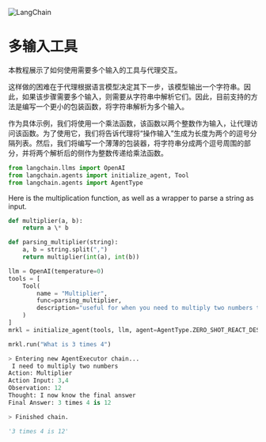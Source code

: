 

<Head>
  <script>
    {
      `(function() {
         var _hmt = _hmt || [];
(function() {
  var hm = document.createElement("script");
  hm.src = "https://hm.baidu.com/hm.js?e60fb290e204e04c5cb6f79b0ac1e697";
  var s = document.getElementsByTagName("script")[0]; 
  s.parentNode.insertBefore(hm, s);
})();
       })();`
    }
  </script>
</Head>

![LangChain](https://pica.zhimg.com/50/v2-56e8bbb52aa271012541c1fe1ceb11a2_r.gif)



多输入工具
=========================================================================

本教程展示了如何使用需要多个输入的工具与代理交互。

这样做的困难在于代理根据语言模型决定其下一步，该模型输出一个字符串。因此，如果该步骤需要多个输入，则需要从字符串中解析它们。因此，目前支持的方法是编写一个更小的包装函数，将字符串解析为多个输入。

作为具体示例，我们将使用一个乘法函数，该函数以两个整数作为输入，让代理访问该函数。为了使用它，我们将告诉代理将“操作输入”生成为长度为两个的逗号分隔列表。然后，我们将编写一个薄薄的包装器，将字符串分成两个逗号周围的部分，并将两个解析后的侧作为整数传递给乘法函数。





```  python
from langchain.llms import OpenAI
from langchain.agents import initialize_agent, Tool
from langchain.agents import AgentType

```






 Here is the multiplication function, as well as a wrapper to parse a string as input.
 







```  python
def multiplier(a, b):
    return a \* b

def parsing_multiplier(string):
    a, b = string.split(",")
    return multiplier(int(a), int(b))

```










```  python
llm = OpenAI(temperature=0)
tools = [
    Tool(
        name = "Multiplier",
        func=parsing_multiplier,
        description="useful for when you need to multiply two numbers together. The input to this tool should be a comma separated list of numbers of length two, representing the two numbers you want to multiply together. For example, `1,2` would be the input if you wanted to multiply 1 by 2."
    )
]
mrkl = initialize_agent(tools, llm, agent=AgentType.ZERO_SHOT_REACT_DESCRIPTION, verbose=True)

```










```  python
mrkl.run("What is 3 times 4")

```








```  python
> Entering new AgentExecutor chain...
 I need to multiply two numbers
Action: Multiplier
Action Input: 3,4
Observation: 12
Thought: I now know the final answer
Final Answer: 3 times 4 is 12

> Finished chain.

```






```  python
'3 times 4 is 12'

```








